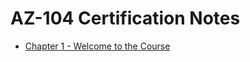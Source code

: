 # AZ-104 Certification Notes
* [Chapter 1 - Welcome to the Course](/posts/azure/az-104/cert-notes/chapter1/chapter1-about-the-exam)